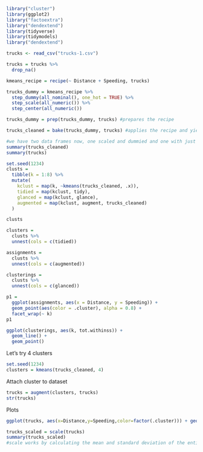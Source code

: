 ```{r}
library("cluster")
library(ggplot2)
library("factoextra")
library("dendextend")
library(tidyverse)
library(tidymodels)
library("dendextend")
```

```{r}
trucks <- read_csv("trucks-1.csv")
```
```{r}
trucks = trucks %>%
  drop_na()
```

```{r}
kmeans_recipe = recipe(~ Distance + Speeding, trucks) 

trucks_dummy = kmeans_recipe %>% 
  step_dummy(all_nominal(), one_hot = TRUE) %>%
  step_scale(all_numeric()) %>%
  step_center(all_numeric()) 

trucks_dummy = prep(trucks_dummy, trucks) #prepares the recipe

trucks_cleaned = bake(trucks_dummy, trucks) #applies the recipe and yields a data frame
```

```{r}
#we have two data frames now, one scaled and dummied and one with just row-wise deletion of missingness
summary(trucks_cleaned)
summary(trucks)
```
```{r}
set.seed(1234)
clusts = 
  tibble(k = 1:8) %>%
  mutate(
    kclust = map(k, ~kmeans(trucks_cleaned, .x)),
    tidied = map(kclust, tidy),
    glanced = map(kclust, glance),
    augmented = map(kclust, augment, trucks_cleaned)
  )

clusts
```
```{r}
clusters = 
  clusts %>%
  unnest(cols = c(tidied))

assignments = 
  clusts %>% 
  unnest(cols = c(augmented))

clusterings = 
  clusts %>%
  unnest(cols = c(glanced))
```

```{r}
p1 = 
  ggplot(assignments, aes(x = Distance, y = Speeding)) +
  geom_point(aes(color = .cluster), alpha = 0.8) + 
  facet_wrap(~ k)
p1
```

```{r}
ggplot(clusterings, aes(k, tot.withinss)) +
  geom_line() +
  geom_point()
```
Let's try 4 clusters  
```{r}
set.seed(1234)
clusters = kmeans(trucks_cleaned, 4)
```
Attach cluster to dataset
```{r}
trucks = augment(clusters, trucks)
str(trucks)
```
Plots
```{r}
ggplot(trucks, aes(x=Distance,y=Speeding,color=factor(.cluster))) + geom_point() 
```

```{r}
trucks_scaled = scale(trucks) 
summary(trucks_scaled)
#scale works by calculating the mean and standard deviation of the entire variable, then scales each element by subtracting the mean and dividing by the standard deviation  
```